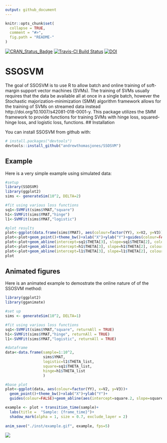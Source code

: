 ```yaml
---
output: github_document
---
```


<!-- README.md is generated from README.Rmd. Please edit that file -->

```r
knitr::opts_chunk$set(
  collapse = TRUE,
  comment = "#>",
  fig.path = "README-"
)
```
[![CRAN_Status_Badge](http://www.r-pkg.org/badges/version/SSOSVM)](https://cran.r-project.org/package=SSOSVM)
[![Travis-CI Build Status](https://travis-ci.org/andrewthomasjones/SSOSVM.svg?branch=master)](https://travis-ci.org/andrewthomasjones/SSOSVM)
[![DOI](https://zenodo.org/badge/112142150.svg)](https://zenodo.org/badge/latestdoi/112142150)

# SSOSVM

The goal of SSOSVM is to use R to allow batch and online training of soft-margin support vector machines (SVMs). The training of SVMs usually requires that the data be available all at once in a single batch, however the Stochastic majorization-minimization (SMM) algorithm framework allows for the training of SVMs on streamed data instead http://doi.org/10.1007/s42081-018-0001-y. This package utilizes the SMM framework to provide functions for training SVMs with hinge loss, squared-hinge loss, and logistic loss, functions.
## Installation

You can install SSOSVM from github with:

```r
# install.packages("devtools")
devtools::install_github("andrewthomasjones/SSOSVM")
```

## Example

Here is a very simple example using simulated data:

```r

#setup
library(SSOSVM)
library(ggplot2)
sims <- generateSim(10^2, DELTA=2)

#fit using various loss functions
sq1<-SVMFit(sims$YMAT,"square")
h1<-SVMFit(sims$YMAT,"hinge")
l1<-SVMFit(sims$YMAT,"logistic")

#plot results
plot<-ggplot(data.frame(sims$YMAT), aes(colour=factor(YY), x=V2, y=V3))
plot<-plot+geom_point()+theme_bw()+xlab("X")+ylab("Y")+guides(colour=FALSE)
plot<-plot+geom_abline(intercept=sq1$THETA[3], slope=sq1$THETA[2], colour="blue")
plot<-plot+geom_abline(intercept=h1$THETA[3], slope=h1$THETA[2], colour="green")
plot<-plot+geom_abline(intercept=l1$THETA[3], slope=l1$THETA[2], colour="red")
plot
```

## Animated figures
Here is an animated example to demostrate the online nature of of the SSOSVM method:

```r
library(ggplot2)
library(gganimate)

#set up
sims <- generateSim(10^2, DELTA=1)

#fit using various loss functions
sq1<-SVMFit(sims$YMAT,"square", returnAll = TRUE)
h1<-SVMFit(sims$YMAT,"hinge", returnAll = TRUE)
l1<-SVMFit(sims$YMAT,"logistic", returnAll = TRUE)

#dataframe
data<-data.frame(sample=1:10^2, 
                 sims$YMAT,
                 logistic=l1$THETA_list,
                 square=sq1$THETA_list,
                 hinge=h1$THETA_list
                 )  

#base plot
plot<-ggplot(data, aes(colour=factor(YY), x=V2, y=V3))+ 
  geom_point()+theme_bw()+xlab("X")+ylab("Y")+
  guides(colour=FALSE)+geom_abline(aes(intercept=square.2, slope=square.2))

example <- plot + transition_time(sample)+
  labs(title =  "Sample: {frame_time}")+
  shadow_mark(alpha = 1, size = 0.7, exclude_layer = 2)
  
anim_save("./inst/example.gif", example, fps=5)
```


![](./inst/example.gif)
